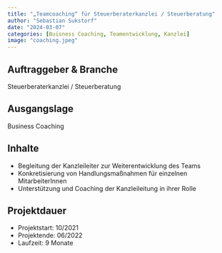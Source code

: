 ```yaml
---
title: "„Teamcoaching“ für Steuerberaterkanzlei / Steuerberatung"
author: "Sebastian Sukstorf"
date: "2024-03-07"
categories: [Buisness Coaching, Teamentwicklung, Kanzlei]
image: "coaching.jpeg"
---
```


## Auftraggeber & Branche

Steuerberaterkanzlei / Steuerberatung

## Ausgangslage

Business Coaching

## Inhalte

* Begleitung der Kanzleileiter zur Weiterentwicklung des Teams
* Konkretisierung von Handlungsmaßnahmen für einzelnen MitarbeiterInnen
* Unterstützung und Coaching der Kanzleileitung in ihrer Rolle

## Projektdauer

- Projektstart: 10/2021
- Projektende: 06/2022
- Laufzeit: 9 Monate



